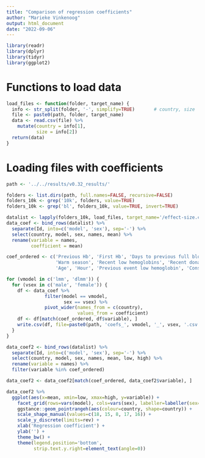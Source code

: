 ```yaml
---
title: "Comparison of regression coefficients"
author: "Marieke Vinkenoog"
output: html_document
date: "2022-09-06"
---
```


```r
library(readr)
library(dplyr)
library(tidyr)
library(ggplot2)
```

# Functions to load data 
```r
load_files <- function(folder, target_name) {
  info <- str_split(folder, '-', simplify=TRUE)       # country, size
  file <- paste0(path, folder, target_name)
  data <- read.csv(file) %>%
    mutate(country = info[1],
           size = info[2])
  return(data)
}
```

# Loading files with coefficients

```r
path <- '../../results/v0.32_results/'

folders <- list.dirs(path, full.names=FALSE, recursive=FALSE)
folders_10k <- grep('10k', folders, value=TRUE)
folders_10k <- grep('bl', folders_10k, value=TRUE, invert=TRUE)

datalist <- lapply(folders_10k, load_files, target_name='/effect-size.csv')
data_coef <- bind_rows(datalist) %>%
  separate(Id, into=c('model', 'sex'), sep='-') %>%
  select(country, model, sex, names, mean) %>%
  rename(variable = names,
         coefficient = mean) 

coef_ordered <- c('Previous Hb', 'First Hb', 'Days to previous full blood donation',
                  'Warm season', 'Recent low hemoglobins', 'Recent donations',
                  'Age', 'Hour', 'Previous event low hemoglobin', 'Consecutive deferrals')

for (vmodel in c('lmm', 'dlmm')) {
  for (vsex in c('male', 'female')) {
    df <- data_coef %>%
              filter(model == vmodel,
                     sex == vsex) %>%
              pivot_wider(names_from = c(country),
                          values_from = coefficient)
    df <- df[match(coef_ordered, df$variable), ]
    write.csv(df, file=paste0(path, 'coefs_', vmodel, '_', vsex, '.csv'))
  }
}
```


```r
data_coef2 <- bind_rows(datalist) %>%
  separate(Id, into=c('model', 'sex'), sep='-') %>%
  select(country, model, sex, names, mean, low, high) %>%
  rename(variable = names) %>%
  filter(variable %in% coef_ordered)

data_coef2 <- data_coef2[match(coef_ordered, data_coef2$variable), ]

data_coef2 %>% 
  ggplot(aes(x=mean, xmin=low, xmax=high, y=variable)) +
    facet_grid(rows=vars(model), cols=vars(sex), labeller=labeller(sex=str_to_title)) +
    ggstance::geom_pointrangeh(aes(colour=country, shape=country)) +
    scale_shape_manual(values=c(18, 15, 8, 17, 16)) +
    scale_y_discrete(limits=rev) +
    xlab('Regression coefficient') +
    ylab('') +
    theme_bw() +
    theme(legend.position='bottom',
          strip.text.y.right=element_text(angle=0))
```





